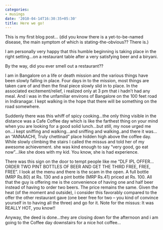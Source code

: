 ```yaml
---
categories:
- musings
date: '2010-04-14T16:30:35+05:30'
title: Here we go!
---
```


This is my first blog post… (did you know there is a yet\-to\-be\-named disease, the main symptom of which is stating\-the\-obvious?? There is.)

 I am personally very happy that this humble beginning is taking place in the right setting…on a restaurant table after a very satisfying beer and a biryani.

 By the way, did you ever smell out a restaurant??

 I am in Bangalore on a life or death mission and the various things have been slowly falling in place. Four days in to the mission, most things are taken care of and then the final piece slowly slid in to place. In the associated excitement/relief, i realized only at 3 pm that i hadn’t had any meal. And i was in the unfamiliar environs of Bangalore on the 100 feet road in Indiranagar. I kept walking in the hope that there will be something on the road somewhere.

 Suddenly there was this whiff of spicy cooking…the only thing visible in the distance was a Cafe Coffee day which is like the farthest thing on your mind when you are looking for a good solid lunch…but still, my nose urged me on…i kept sniffing and walking…and sniffing and walking..and there it was…an “ANNAACHI, Truly chettinad” place hidden high above the coffee day. While slowly climbing the stairs I called the missus and told her of my awesome achievement. she was kind enough to say “very good, go eat now”…like she does with my kid. You know, she is had experience.

 There was this sign on the door to tempt people like me “DLF IPL OFFER…ORDER TWO PINT BOTTLES OF BEER AND GET THE THIRD FREE, FREE, FREE”. I look at the menu and there is the scam in the open. A full bottle (MRP Rs.80\) at Rs. 130 and a pint bottle (MRP Rs.41\) priced at Rs. 100\. All that the guy is offering me is the convenience of having one and half beer instead of having to order two beers. The price remains the same. Given the heat (of the moment and outside), i consider this favorably compared to  the offer the other restaurant gave (one beer free for two – you kind of convince yourself in to having all the three) and go for it. Note for the missus: It was REALLY HOT, you know!!

 Anyway, the deed is done…they are closing down for the afternoon and i am going to the Coffee day downstairs for a nice hot coffee…

<!--
post-3
https://venugvgk.wordpress.com/2010/04/14/here-we-go/
-->
